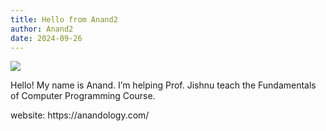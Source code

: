 ```yaml
---
title: Hello from Anand2
author: Anand2
date: 2024-09-26
---
```


![](images/anand-cover.jpg)

Hello! My name is Anand. I'm helping Prof. Jishnu teach the Fundamentals of Computer Programming Course.

website: https://anandology.com/
